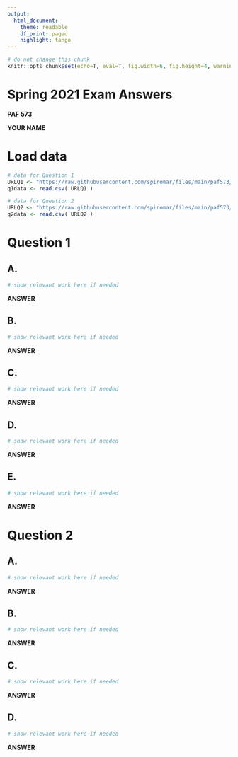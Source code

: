 ```yaml
---
output:
  html_document:
    theme: readable
    df_print: paged
    highlight: tango
---
```


```r
# do not change this chunk
knitr::opts_chunk$set(echo=T, eval=T, fig.width=6, fig.height=4, warning=F, message=F )
```

# Spring 2021 Exam Answers
**PAF 573**

**YOUR NAME**  

# Load data  
```r
# data for Question 1
URLQ1 <- "https://raw.githubusercontent.com/spiromar/files/main/paf573/hc_exp.csv"
q1data <- read.csv( URLQ1 )

# data for Question 2
URLQ2 <- "https://raw.githubusercontent.com/spiromar/files/main/paf573/hc_2012-13.csv"
q2data <- read.csv( URLQ2 )

```


# Question 1  
## A.
```r
# show relevant work here if needed

```

**ANSWER**  

## B.
```r
# show relevant work here if needed

```

**ANSWER**  

## C.
```r
# show relevant work here if needed

```

**ANSWER**  

## D.
```r
# show relevant work here if needed

```

**ANSWER**  

## E.
```r
# show relevant work here if needed

```

**ANSWER**  



# Question 2  
## A.
```r
# show relevant work here if needed

```

**ANSWER**  

## B.
```r
# show relevant work here if needed

```

**ANSWER**  

## C.
```r
# show relevant work here if needed

```

**ANSWER**  

## D.
```r
# show relevant work here if needed

```

**ANSWER**  

